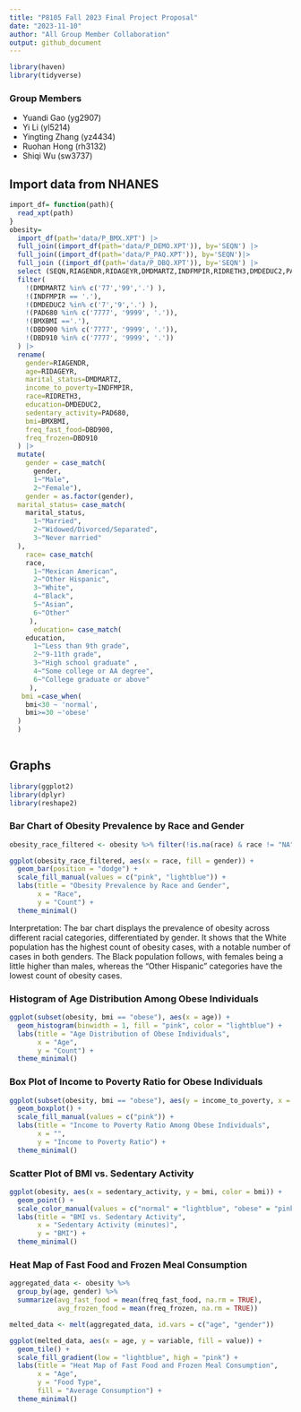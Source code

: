 ```yaml
---
title: "P8105 Fall 2023 Final Project Proposal"
date: "2023-11-10"
author: "All Group Member Collaboration"
output: github_document
---
```


```r
library(haven)
library(tidyverse)
```

### Group Members

- Yuandi Gao (yg2907) 
- Yi Li (yl5214)
- Yingting Zhang (yz4434)
- Ruohan Hong (rh3132)
- Shiqi Wu (sw3737)

## Import data from NHANES
```r
import_df= function(path){
  read_xpt(path)
}
obesity=
  import_df(path='data/P_BMX.XPT') |> 
  full_join((import_df(path='data/P_DEMO.XPT')), by='SEQN') |>
  full_join((import_df(path='data/P_PAQ.XPT')), by='SEQN')|>
  full_join ((import_df(path='data/P_DBQ.XPT')), by='SEQN') |> 
  select (SEQN,RIAGENDR,RIDAGEYR,DMDMARTZ,INDFMPIR,RIDRETH3,DMDEDUC2,PAD680,BMXBMI,DBD900,DBD910) |> 
  filter(
    !(DMDMARTZ %in% c('77','99','.') ),
    !(INDFMPIR == '.'),
    !(DMDEDUC2 %in% c('7','9','.') ),
    !(PAD680 %in% c('7777', '9999', '.')),
    !(BMXBMI =='.'),
    !(DBD900 %in% c('7777', '9999', '.')),
    !(DBD910 %in% c('7777', '9999', '.'))
  ) |> 
  rename(
    gender=RIAGENDR,
    age=RIDAGEYR,
    marital_status=DMDMARTZ,
    income_to_poverty=INDFMPIR,
    race=RIDRETH3,
    education=DMDEDUC2,
    sedentary_activity=PAD680,
    bmi=BMXBMI,
    freq_fast_food=DBD900,
    freq_frozen=DBD910
  ) |> 
  mutate(
    gender = case_match(
      gender,
      1~"Male",
      2~"Female"),
    gender = as.factor(gender),
  marital_status= case_match(
    marital_status,
      1~"Married",
      2~"Widowed/Divorced/Separated",
      3~"Never married"
  ),
    race= case_match(
    race,
      1~"Mexican American",
      2~"Other Hispanic",
      3~"White",
      4~"Black",
      5~"Asian",
      6~"Other"
     ),
      education= case_match(
    education,
      1~"Less than 9th grade",
      2~"9-11th grade",
      3~"High school graduate" ,
      4~"Some college or AA degree",
      6~"College graduate or above"
     ),
   bmi =case_when(
    bmi<30 ~ 'normal',
    bmi>=30 ~'obese'
  )
  )
  
```


## Graphs
```r
library(ggplot2)
library(dplyr)
library(reshape2)
```

### Bar Chart of Obesity Prevalence by Race and Gender
```r
obesity_race_filtered <- obesity %>% filter(!is.na(race) & race != "NA")

ggplot(obesity_race_filtered, aes(x = race, fill = gender)) +
  geom_bar(position = "dodge") +
  scale_fill_manual(values = c("pink", "lightblue")) +
  labs(title = "Obesity Prevalence by Race and Gender",
       x = "Race",
       y = "Count") +
  theme_minimal()
```
Interpretation: The bar chart displays the prevalence of obesity across different racial categories, differentiated by gender. It shows that the White population has the highest count of obesity cases, with a notable number of cases in both genders. The Black population follows, with females being a little higher than males, whereas the "Other Hispanic" categories have the lowest count of obesity cases.

### Histogram of Age Distribution Among Obese Individuals
```r
ggplot(subset(obesity, bmi == "obese"), aes(x = age)) +
  geom_histogram(binwidth = 1, fill = "pink", color = "lightblue") +
  labs(title = "Age Distribution of Obese Individuals",
       x = "Age",
       y = "Count") +
  theme_minimal()
```

### Box Plot of Income to Poverty Ratio for Obese Individuals
```r
ggplot(subset(obesity, bmi == "obese"), aes(y = income_to_poverty, x = "", fill = bmi)) +
  geom_boxplot() +
  scale_fill_manual(values = c("pink")) +
  labs(title = "Income to Poverty Ratio Among Obese Individuals",
       x = "",
       y = "Income to Poverty Ratio") +
  theme_minimal()
```

### Scatter Plot of BMI vs. Sedentary Activity
```r
ggplot(obesity, aes(x = sedentary_activity, y = bmi, color = bmi)) +
  geom_point() +
  scale_color_manual(values = c("normal" = "lightblue", "obese" = "pink")) +
  labs(title = "BMI vs. Sedentary Activity",
       x = "Sedentary Activity (minutes)",
       y = "BMI") +
  theme_minimal()
```

### Heat Map of Fast Food and Frozen Meal Consumption
```r
aggregated_data <- obesity %>%
  group_by(age, gender) %>%
  summarize(avg_fast_food = mean(freq_fast_food, na.rm = TRUE),
            avg_frozen_food = mean(freq_frozen, na.rm = TRUE))

melted_data <- melt(aggregated_data, id.vars = c("age", "gender"))

ggplot(melted_data, aes(x = age, y = variable, fill = value)) +
  geom_tile() +
  scale_fill_gradient(low = "lightblue", high = "pink") +
  labs(title = "Heat Map of Fast Food and Frozen Meal Consumption",
       x = "Age",
       y = "Food Type",
       fill = "Average Consumption") +
  theme_minimal()
```


